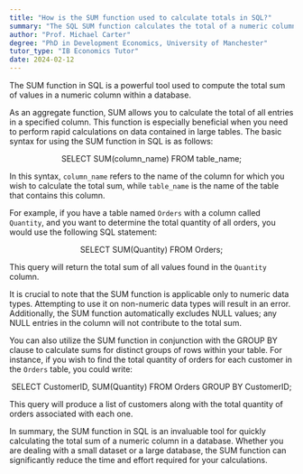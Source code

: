 ```yaml
---
title: "How is the SUM function used to calculate totals in SQL?"
summary: "The SQL SUM function calculates the total of a numeric column within a database, providing a straightforward method to aggregate data."
author: "Prof. Michael Carter"
degree: "PhD in Development Economics, University of Manchester"
tutor_type: "IB Economics Tutor"
date: 2024-02-12
---
```


The SUM function in SQL is a powerful tool used to compute the total sum of values in a numeric column within a database.

As an aggregate function, SUM allows you to calculate the total of all entries in a specified column. This function is especially beneficial when you need to perform rapid calculations on data contained in large tables. The basic syntax for using the SUM function in SQL is as follows:

$$
\text{SELECT SUM(column\_name) FROM table\_name;}
$$

In this syntax, `column_name` refers to the name of the column for which you wish to calculate the total sum, while `table_name` is the name of the table that contains this column.

For example, if you have a table named `Orders` with a column called `Quantity`, and you want to determine the total quantity of all orders, you would use the following SQL statement:

$$
\text{SELECT SUM(Quantity) FROM Orders;}
$$

This query will return the total sum of all values found in the `Quantity` column.

It is crucial to note that the SUM function is applicable only to numeric data types. Attempting to use it on non-numeric data types will result in an error. Additionally, the SUM function automatically excludes NULL values; any NULL entries in the column will not contribute to the total sum.

You can also utilize the SUM function in conjunction with the GROUP BY clause to calculate sums for distinct groups of rows within your table. For instance, if you wish to find the total quantity of orders for each customer in the `Orders` table, you could write:

$$
\text{SELECT CustomerID, SUM(Quantity) FROM Orders GROUP BY CustomerID;}
$$

This query will produce a list of customers along with the total quantity of orders associated with each one.

In summary, the SUM function in SQL is an invaluable tool for quickly calculating the total sum of a numeric column in a database. Whether you are dealing with a small dataset or a large database, the SUM function can significantly reduce the time and effort required for your calculations.
    